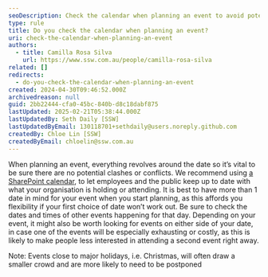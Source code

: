 ```yaml
---
seoDescription: Check the calendar when planning an event to avoid potential clashes or conflicts and ensure a smooth execution.
type: rule
title: Do you check the calendar when planning an event?
uri: check-the-calendar-when-planning-an-event
authors:
  - title: Camilla Rosa Silva
    url: https://www.ssw.com.au/people/camilla-rosa-silva
related: []
redirects:
  - do-you-check-the-calendar-when-planning-an-event
created: 2024-04-30T09:46:52.000Z
archivedreason: null
guid: 2bb22444-cfa0-45bc-840b-d8c18dabf875
lastUpdated: 2025-02-21T05:38:44.000Z
lastUpdatedBy: Seth Daily [SSW]
lastUpdatedByEmail: 130118701+sethdaily@users.noreply.github.com
createdBy: Chloe Lin [SSW]
createdByEmail: chloelin@ssw.com.au
---
```


When planning an event, everything revolves around the date so it’s vital to be sure there are no potential clashes or conflicts. We recommend using [a SharePoint calendar](http://www.ssw.com.au/ssw/Events/Events.aspx), to let employees and the public keep up to date with what your organisation is holding or attending. It is best to have more than 1 date in mind for your event when you start planning, as this affords you flexibility if your first choice of date won’t work out.
Be sure to check the dates and times of other events happening for that day. Depending on your event, it might also be worth looking for events on either side of your date, in case one of the events will be especially exhausting or costly, as this is likely to make people less interested in attending a second event right away.

Note: Events close to major holidays, i.e. Christmas, will often draw a smaller crowd and are more likely to need to be postponed
